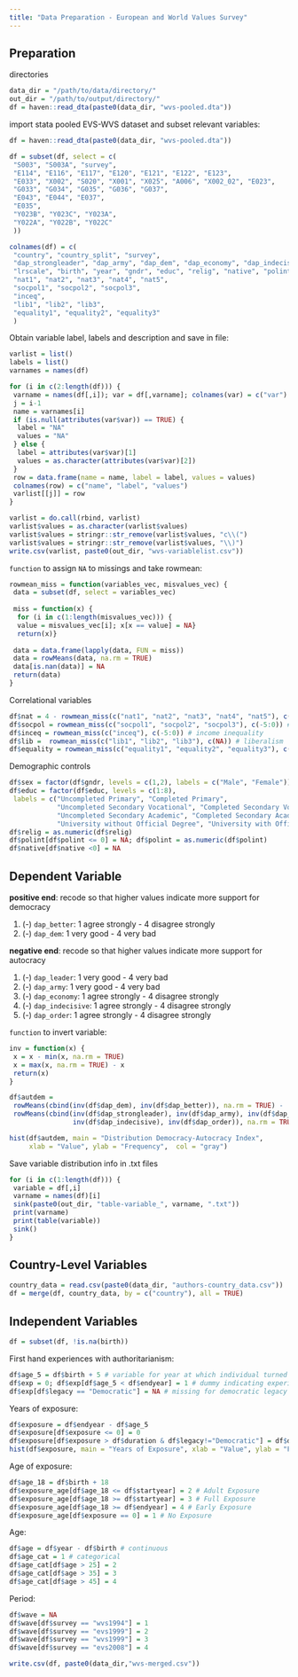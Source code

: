 ```yaml
---
title: "Data Preparation - European and World Values Survey"
---
```


## Preparation

directories
```r
data_dir = "/path/to/data/directory/"
out_dir = "/path/to/output/directory/"
df = haven::read_dta(paste0(data_dir, "wvs-pooled.dta"))
```

import stata pooled EVS-WVS dataset and subset relevant variables: 
```r
df = haven::read_dta(paste0(data_dir, "wvs-pooled.dta"))

df = subset(df, select = c(
 "S003", "S003A", "survey",
 "E114", "E116", "E117", "E120", "E121", "E122", "E123", 
 "E033", "X002", "S020", "X001", "X025", "A006", "X002_02", "E023",
 "G033", "G034", "G035", "G036", "G037",
 "E043", "E044", "E037",
 "E035",
 "Y023B", "Y023C", "Y023A",
 "Y022A", "Y022B", "Y022C"
 ))

colnames(df) = c(
 "country", "country_split", "survey",
 "dap_strongleader", "dap_army", "dap_dem", "dap_economy", "dap_indecisive", "dap_order", "dap_better", 
 "lrscale", "birth", "year", "gndr", "educ", "relig", "native", "polint",
 "nat1", "nat2", "nat3", "nat4", "nat5",
 "socpol1", "socpol2", "socpol3",
 "inceq",
 "lib1", "lib2", "lib3",
 "equality1", "equality2", "equality3"
 )
```

Obtain variable label, labels and description and save in file:
```r
varlist = list()
labels = list()
varnames = names(df)

for (i in c(2:length(df))) {
 varname = names(df[,i]); var = df[,varname]; colnames(var) = c("var")
 j = i-1
 name = varnames[i]
 if (is.null(attributes(var$var)) == TRUE) {
  label = "NA"
  values = "NA"
 } else {
  label = attributes(var$var)[1]
  values = as.character(attributes(var$var)[2])
 }
 row = data.frame(name = name, label = label, values = values)
 colnames(row) = c("name", "label", "values")
 varlist[[j]] = row
}

varlist = do.call(rbind, varlist)
varlist$values = as.character(varlist$values)
varlist$values = stringr::str_remove(varlist$values, "c\\(")
varlist$values = stringr::str_remove(varlist$values, "\\)")
write.csv(varlist, paste0(out_dir, "wvs-variablelist.csv"))
```

`function` to assign `NA` to missings and take rowmean:
```r
rowmean_miss = function(variables_vec, misvalues_vec) {
 data = subset(df, select = variables_vec)
 
 miss = function(x) { 
  for (i in c(1:length(misvalues_vec))) {
  value = misvalues_vec[i]; x[x == value] = NA}
  return(x)}
  
 data = data.frame(lapply(data, FUN = miss))
 data = rowMeans(data, na.rm = TRUE)
 data[is.nan(data)] = NA
 return(data)
}
```

Correlational variables
```r
df$nat = 4 - rowmean_miss(c("nat1", "nat2", "nat3", "nat4", "nat5"), c(-5:0)) # nationalism
df$socpol = rowmean_miss(c("socpol1", "socpol2", "socpol3"), c(-5:0)) # social policies
df$inceq = rowmean_miss(c("inceq"), c(-5:0)) # income inequality 
df$lib =  rowmean_miss(c("lib1", "lib2", "lib3"), c(NA)) # liberalism
df$equality = rowmean_miss(c("equality1", "equality2", "equality3"), c(-5:0)) # gender equality
```

Demographic controls 
```r
df$sex = factor(df$gndr, levels = c(1,2), labels = c("Male", "Female")) 
df$educ = factor(df$educ, levels = c(1:8), 
 labels = c("Uncompleted Primary", "Completed Primary", 
            "Uncompleted Secondary Vocational", "Completed Secondary Vocational",
            "Uncompleted Secondary Academic", "Completed Secondary Academic", 
            "University without Official Degree", "University with Official Degree"))
df$relig = as.numeric(df$relig) 
df$polint[df$polint <= 0] = NA; df$polint = as.numeric(df$polint) 
df$native[df$native <0] = NA 
```

## Dependent Variable 

**positive end**: recode so that higher values indicate more support for democracy

1. (-) `dap_better`: 1 agree strongly - 4 disagree strongly
2. (-) `dap_dem`: 1 very good - 4 very bad

**negative end**: recode so that higher values indicate more support for autocracy

1. (-) `dap_leader`: 1 very good - 4 very bad
2. (-) `dap_army`: 1 very good - 4 very bad
3. (-) `dap_economy`: 1 agree strongly - 4 disagree strongly
4. (-) `dap_indecisive`: 1 agree strongly - 4 disagree strongly
5. (-) `dap_order`: 1 agree strongly - 4 disagree strongly

`function` to invert variable:
```r
inv = function(x) {
 x = x - min(x, na.rm = TRUE)
 x = max(x, na.rm = TRUE) - x
 return(x)
}
```

```r
df$autdem = 
 rowMeans(cbind(inv(df$dap_dem), inv(df$dap_better)), na.rm = TRUE) - 
 rowMeans(cbind(inv(df$dap_strongleader), inv(df$dap_army), inv(df$dap_economy), 
                inv(df$dap_indecisive), inv(df$dap_order)), na.rm = TRUE)

hist(df$autdem, main = "Distribution Democracy-Autocracy Index",
     xlab = "Value", ylab = "Frequency",  col = "gray")
```

Save variable distribution info in .txt files
```r
for (i in c(1:length(df))) {
 variable = df[,i]
 varname = names(df)[i]
 sink(paste0(out_dir, "table-variable_", varname, ".txt"))
 print(varname)
 print(table(variable))
 sink()
}
```

## Country-Level Variables

```r
country_data = read.csv(paste0(data_dir, "authors-country_data.csv"))
df = merge(df, country_data, by = c("country"), all = TRUE)
```

## Independent Variables

```r
df = subset(df, !is.na(birth))
```


First hand experiences with authoritarianism:
```r
df$age_5 = df$birth + 5 # variable for year at which individual turned 5
df$exp = 0; df$exp[df$age_5 < df$endyear] = 1 # dummy indicating experience with authoritarianism
df$exp[df$legacy == "Democratic"] = NA # missing for democratic legacy
```

Years of exposure:
```r
df$exposure = df$endyear - df$age_5
df$exposure[df$exposure <= 0] = 0
df$exposure[df$exposure > df$duration & df$legacy!="Democratic"] = df$duration
hist(df$exposure, main = "Years of Exposure", xlab = "Value", ylab = "Frequency",  col = "gray")
```

Age of exposure:
```r
df$age_18 = df$birth + 18 
df$exposure_age[df$age_18 <= df$startyear] = 2 # Adult Exposure 
df$exposure_age[df$age_18 >= df$startyear] = 3 # Full Exposure
df$exposure_age[df$age_18 >= df$endyear] = 4 # Early Exposure 
df$exposure_age[df$exposure == 0] = 1 # No Exposure 
```

Age:
```r
df$age = df$year - df$birth # continuous
df$age_cat = 1 # categorical
df$age_cat[df$age > 25] = 2 
df$age_cat[df$age > 35] = 3 
df$age_cat[df$age > 45] = 4 
```

Period:
```r
df$wave = NA
df$wave[df$survey == "wvs1994"] = 1 
df$wave[df$survey == "evs1999"] = 2
df$wave[df$survey == "wvs1999"] = 3 
df$wave[df$survey == "evs2008"] = 4 
```

```r
write.csv(df, paste0(data_dir,"wvs-merged.csv"))
```







